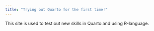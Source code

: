 ```yaml
---
title: "Trying out Quarto for the first time!"
---
```


This site is used to test out new skills in Quarto and using R-language.
